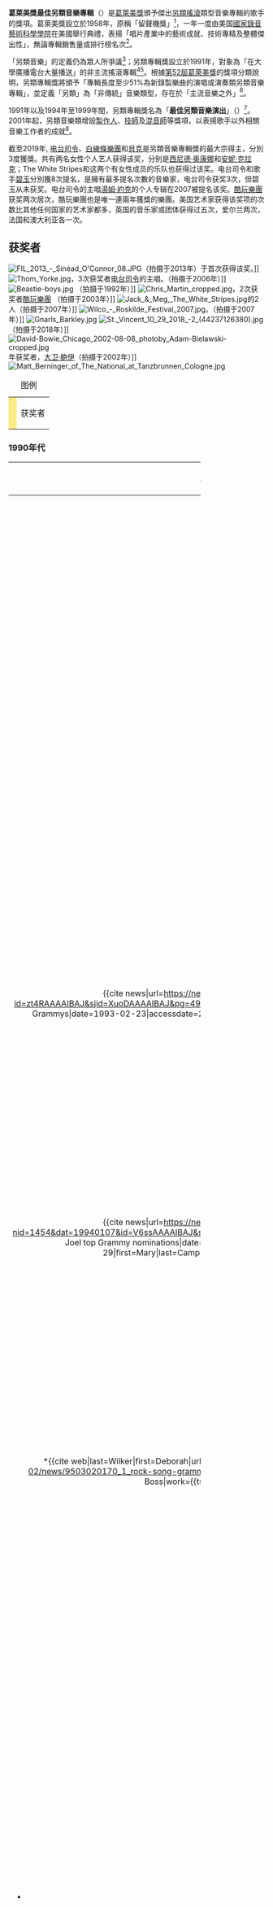 {{noteTA
|G1=Music
|T=zh-hans:葛萊美奖最佳另类音乐专辑;zh-hant:葛萊美獎最佳另類音樂專輯;zh-cn:格莱美奖最佳另类音乐专辑;zh-tw:葛萊美獎最佳另類音樂專輯;zh-hk:格林美獎最佳另類音樂專輯;zh-mo:格林美獎最佳另類音樂專輯;
}}
{{Infobox award
| name        = 葛萊美獎最佳另類音樂專輯
| description = 傑出[[另類搖滾|另類搖滾]]類型音樂專輯
| image       = 
| imagesize   = 
| alt         = 金色留聲機狀獎盃，其基座上鑲有一塊匾額。
| caption     = 葛萊美獎授予得主的鍍金留聲機狀獎盃
| presenter   = 美国[[國家錄音藝術科學學院|國家錄音藝術科學學院]]
| country     = 美國
| year        = 1991年
| holder      = [[吸血鬼週末|吸血鬼週末]] — ''{{tsl|en|Father of the Bride (album)|Father of the Bride (专辑)|Father of the Bride}}'' （[[第62届格莱美奖|2020]]）
| website     = [https://www.grammy.com/ grammy.com]
}}
'''葛萊美獎最佳另類音樂專輯'''（{{lang-en|'''Grammy Award for Best Alternative Music Album'''}}）是[[葛萊美獎|葛萊美獎]]頒予傑出[[另類搖滾|另類搖滾]]類型音樂專輯的歌手的獎項。葛萊美獎設立於1958年，原稱「留聲機獎」<ref name=Grammy>{{cite news |url=http://theenvelope.latimes.com/awards/grammys/env-grammy_awards_info,0,5279018.htmlstory?track=center |title=Grammy Awards at a Glance |work=[[洛杉磯時報|Los Angeles Times]] |publisher=[[論壇公司|Tribune Company]] |accessdate=2010-04-29 |language=en |archive-date=2012-03-09 |archive-url=https://web.archive.org/web/20120309064412/http://theenvelope.latimes.com/factsheets/env-grammy_awards_info%2C0%2C5838827.htmlstory |dead-url=yes }}</ref>，一年一度由美国[[國家錄音藝術科學學院|國家錄音藝術科學學院]]在美國舉行典禮，表揚「唱片產業中的藝術成就、技術專精及整體傑出性」，無論專輯銷售量或排行榜名次<ref name=Overview>{{cite web |url=http://www2.grammy.com/Recording_Academy/ |title=Overview |accessdate=2010-04-29 |publisher=[[美國國家唱片藝術與科學學院|National Academy of Recording Arts and Sciences]] |language=en |deadurl=yes |archiveurl=https://web.archive.org/web/20110103173212/http://www2.grammy.com/Recording_Academy/ |archivedate=2011-01-03 }}</ref>。

「另類音樂」的定義仍為眾人所爭議<ref name=Alternative>{{cite news |url=http://today.msnbc.msn.com/id/10993760/ |title=Alternative to what? |date=2006-01-23 |accessdate=2010-04-29 |first=Helen A.S. |last=Popkin |publisher=[[msnbc.com|msnbc.com]] |language=en |archive-url=https://www.webcitation.org/6IDab9Npt?url=http://www.today.com/id/10993760/ |archive-date=2013-07-19 |dead-url=yes }}</ref>；另類專輯獎設立於1991年，對象為「在大學廣播電台大量播送」的非主流搖滾專輯<ref name=NewYork1991>{{cite news |url=http://news.google.com/newspapers?id=lFkeAAAAIBAJ&sjid=Z8gEAAAAIBAJ&pg=1092,4464120&dq |title=Grammys return to New York |date=1990-05-25 |work=[[TimesDaily|TimesDaily]] |publisher=Tennessee Valley Printing |accessdate=2010-04-29 |language=en |archive-date=2020-09-30 |archive-url=https://web.archive.org/web/20200930050525/https://news.google.com/newspapers?id=lFkeAAAAIBAJ&sjid=Z8gEAAAAIBAJ&pg=1092,4464120&dq |dead-url=no }}</ref><ref name=Pareles>{{cite news |url=http://www.nytimes.com/1991/01/11/arts/grammy-nominees-announced.html |title=Grammy Nominees Announced |date=1991-01-11 |accessdate=2010-04-29 |work=[[The_New_York_Times|The New York Times]] |publisher=The New York Times Company |first=Jon |last=Pareles |language=en |archive-date=2010-03-30 |archive-url=https://web.archive.org/web/20100330110837/http://www.nytimes.com/1991/01/11/arts/grammy-nominees-announced.html |dead-url=no }}</ref>。根據[[第52屆葛萊美獎|第52屆葛萊美獎]]的獎項分類說明，另類專輯獎將頒予「專輯長度至少51%為新錄製樂曲的演唱或演奏類另類音樂專輯」，並定義「另類」為「非傳統」音樂類型，存在於「主流音樂之外」<ref name=52nd>{{cite web |url=http://www2.grammy.com/PDFs/Recording_Academy/52guide.pdf |title=52nd OEP Category Description Guide |accessdate=2010-05-25 |page=2 |format=[[Portable_Document_Format|PDF]] |publisher=National Academy of Recording Arts and Sciences |language=en |deadurl=yes |archiveurl=https://web.archive.org/web/20091027172820/http://www.grammy.com/PDFs/Recording_Academy/52guide.pdf |archivedate=2009-10-27 }}</ref>。

1991年以及1994年至1999年間，另類專輯獎名為「'''最佳另類音樂演出'''」（{{lang-en|'''Best Alternative Music Performance'''}}）<ref name="Alternative" />。2001年起，另類音樂類增設[[專輯製作人|製作人]]、[[音響工程|技師]]及[[混音|混音師]]等獎項，以表揚歌手以外相關音樂工作者的成就<ref name="Official">{{cite web |url=http://www2.grammy.com/GRAMMY_Awards/Winners/Results.aspx |title=Grammy Award Winners |publisher=National Academy of Recording Arts and Sciences |accessdate=2010-04-29 |language=en |deadurl=yes |archiveurl=https://www.webcitation.org/5msgC8Mc1?url=http://www2.grammy.com/GRAMMY_Awards/Winners/Results.aspx |archivedate=2010-01-18 }} 註：讀者可在搜尋功能下方點選「Alternative」（另類音樂）分類。</ref>。

截至2019年, [[电台司令|电台司令]]、[[白線條樂團|白線條樂團]]和[[貝克_(歌手)|貝克]]是另類音樂專輯獎的最大宗得主，分別3度獲獎。共有两名女性个人艺人获得该奖，分别是[[西尼德·奥康娜|西尼德·奥康娜]]和[[安妮·克拉克|安妮·克拉克]]；The White Stripes和{{tsl|en|Alabama Shakes||}}这两个有女性成员的乐队也获得过该奖。电台司令和歌手[[碧玉_(歌手)|碧玉]]分別獲8次提名，是擁有最多提名次數的音樂家，电台司令获奖3次，但碧玉从未获奖。电台司令的主唱[[湯姆·約克|湯姆·約克]]的个人专辑在2007被提名该奖。[[酷玩樂團|酷玩樂團]]获奖两次居次，酷玩樂團也是唯一連兩年獲獎的樂團。美国艺术家获得该奖项的次数比其他任何国家的艺术家都多，英国的音乐家或团体获得过五次，爱尔兰两次，法国和澳大利亚各一次。

== 获奖者 ==
[[File:FIL_2013_-_Sinéad_O'Connor_08.JPG|right]]（拍摄于2013年）于{{tsl|en|33rd Annual Grammy Awards|第33届格莱美奖|1991年}}首次获得该奖。]]
[[File:Thom_Yorke.jpg|right]]，3次获奖者[[电台司令|电台司令]]的主唱。（拍摄于2006年）]]
[[File:Beastie-boys.jpg|right]] （拍摄于1992年）]]
[[File:Chris_Martin_cropped.jpg|right]]，2次获奖者[[酷玩樂團|酷玩樂團]] （拍摄于2003年）]]
[[File:Jack_&_Meg,_The_White_Stripes.jpg|right]]的2人（拍摄于2007年）]]
[[File:Wilco_-_Roskilde_Festival_2007.jpg|right]]。（拍摄于2007年）]]
[[File:Gnarls_Barkley.jpg|right]]
[[File:St._Vincent_10_29_2018_-2_(44237126380).jpg|right]]（拍摄于2018年）]]
[[File:David-Bowie_Chicago_2002-08-08_photoby_Adam-Bielawski-cropped.jpg|right]]年获奖者，[[大卫·鲍伊|大卫·鲍伊]]（拍摄于2002年）]]
[[File:Matt_Berninger_of_The_National_at_Tanzbrunnen_Cologne.jpg|right]]

{| class="wikitable"
|+图例
| style="background:#FAEB86;" |   
|获奖者
|}

===1990年代===
{| class="wikitable" width=75%
|- bgcolor="#bebebe"
! width="10%" | 年份
! width="45%" | 艺人
! width="45%" | 作品
|-
| rowspan="6" align=center|{{tsl|en|33rd Annual Grammy Awards|第33届格莱美奖|1991}}<br /><ref name=Pareles/>
|- style="background:#FAEB86;"
| [[西尼德·奥康娜|西尼德·奥康娜]]
| {{tsl|en|I Do Not Want What I Haven't Got||}}
|-
| {{tsl|en|Laurie Anderson (performance artist)|劳丽·安德森}}
| {{tsl|en|Strange Angels (Laurie Anderson album)||Strange Angels}}
|-
| [[凱特·布希|凱特·布希]]
| {{tsl|en|The Sensual World||}}
|-
| {{tsl|en|The Replacements (band)||The Replacements}}
| {{tsl|en|All Shook Down||}}
|-
| {{tsl|en|World Party||}}
| {{tsl|en|Goodbye Jumbo||}}
|-
| rowspan="6"|<center>{{tsl|en|34th Annual Grammy Awards|第34届格莱美奖|1992}}<br /><ref name=Grammy1992>{{cite news|url=https://www.nytimes.com/1992/01/09/arts/grammy-short-list-many-for-a-few.html?pagewanted=1|title=Grammy Short List: Many For a Few|first=Jon|last=Pareles|date=1992-01-09|accessdate=2010-04-30|work=The New York Times|publisher=The New York Times Company|archive-url=https://web.archive.org/web/20140716165722/http://www.nytimes.com/1992/01/09/arts/grammy-short-list-many-for-a-few.html?pagewanted=1|archive-date=2014-07-16|dead-url=no}}</ref></center>
|- style="background:#FAEB86;"
| [[R.E.M.|R.E.M.]]
| {{tsl|en|Out of Time (album)|Out of Time (专辑)|Out of Time}}
|-
| [[艾維斯·卡斯提洛|艾維斯·卡斯提洛]]
| {{tsl|en|Mighty Like a Rose||}}
|-
| {{tsl|en|Jesus Jones||}}
| {{tsl|en|Doubt (album)|Doubt (专辑)|Doubt}}
|-
| [[涅槃乐队|Nirvana]]
| [[從不介意|從不介意]]
|-
| {{tsl|en|Richard Thompson (musician)||Richard Thompson}}
| {{tsl|en|Rumor and Sigh||}}
|-
| rowspan="6" align=center|{{tsl|en|35th Annual Grammy Awards|第35届格莱美奖|1993}}<br /><ref name=Grammy1993>{{cite news|url=https://news.google.com/newspapers?id=zt4RAAAAIBAJ&sjid=XuoDAAAAIBAJ&pg=4985,6642121&dq|title=One critic handicaps tonight's Grammys|date=1993-02-23|accessdate=2010-04-29|work={{tsl|en|The Gainesville Sun||}}|publisher=The New York Times Company|first=Bill|last=DeYoung|archive-url=https://web.archive.org/web/20140920155716/http://news.google.com/newspapers?id=zt4RAAAAIBAJ&sjid=XuoDAAAAIBAJ&pg=4985,6642121&dq|archive-date=2014-09-20|dead-url=no}}</ref>
|- style="background:#FAEB86;"
| [[汤姆·威茨|汤姆·威茨]]
| {{tsl|en|Bone Machine||}}
|-
| {{tsl|en|The B-52s||}}
| {{tsl|en|Good Stuff||}}
|-
| [[治疗乐队|治疗乐队]]
| {{tsl|en|Wish (The Cure album)||Wish}}
|-
| [[莫里西|莫里西]]
| {{tsl|en|Your Arsenal||}}
|-
| {{tsl|en|XTC||}}
| {{tsl|en|Nonsuch (album)|Nonsuch (专辑)|Nonsuch}}
|-
| rowspan="6" align=center|{{tsl|en|36th Annual Grammy Awards|第36届格莱美奖|1994}}<br /><ref name=Grammy1994>{{cite news|url=https://news.google.com/newspapers?nid=1454&dat=19940107&id=V6ssAAAAIBAJ&sjid=6RQEAAAAIBAJ&pg=7137,2245707|title=Sting, Joel top Grammy nominations|date=1994-01-07|accessdate=2010-04-29|first=Mary|last=Campbell|work={{tsl|en|Star-News||}}|publisher=The New York Times Company|archive-url=https://web.archive.org/web/20160313073141/https://news.google.com/newspapers?nid=1454&dat=19940107&id=V6ssAAAAIBAJ&sjid=6RQEAAAAIBAJ&pg=7137,2245707|archive-date=2016-03-13|dead-url=no}}</ref>
|- style="background:#FAEB86;"
| [[U2樂團|U2樂團]]
| [[Zooropa|Zooropa]]
|-
| {{tsl|en|Belly (band)||Belly}}
| {{tsl|en|Star (Belly album)||Star}}
|-
| [[涅槃乐队|Nirvana]]
| [[母體_(專輯)|In Utero]]
|-
| [[R.E.M.|R.E.M.]]
| {{tsl|en|Automatic for the People||}}
|-
| [[The_Smashing_Pumpkins|The Smashing Pumpkins]]
| {{tsl|en|Siamese Dream||}}
|-
| rowspan="6"align=center|{{tsl|en|37th Annual Grammy Awards|第37届格莱美奖|1995}}<br /><ref>{{cite web|last=Browne|first=David|url=https://ew.com/article/1995/02/24/1995-grammy-award-nominees/|title=1995 Grammy Award nominees|work=[[娱乐周刊|娱乐周刊]]|date=1995-02-24|accessdate=2017-02-14|archive-url=https://web.archive.org/web/20170215125545/http://ew.com/article/1995/02/24/1995-grammy-award-nominees/|archive-date=2017-02-15|dead-url=no}}
*{{cite web|last=Wilker|first=Deborah|url=http://articles.sun-sentinel.com/1995-03-02/news/9503020170_1_rock-song-grammys-year|title=Grammys Finally Know Who's The Boss|work={{tsl|en|Sun-Sentinel||}}|date=1995-03-02|accessdate=2017-02-14|archive-url=https://web.archive.org/web/20170215122741/http://articles.sun-sentinel.com/1995-03-02/news/9503020170_1_rock-song-grammys-year|archive-date=2017-02-15|dead-url=no}}</ref>
|- style="background:#FAEB86;"
| [[年輕歲月|年輕歲月]]
| {{tsl|en|Dookie||}}
|-
| [[多莉·艾莫絲|多莉·艾莫絲]]
| {{tsl|en|Under the Pink||}}
|-
| {{tsl|en|Crash Test Dummies||}}
| {{tsl|en|God Shuffled His Feet||}}
|-
| [[萨拉·麦克拉克伦|萨拉·麦克拉克伦]]
| {{tsl|en|Fumbling Towards Ecstasy||}}
|-
| [[九寸釘樂團|九寸釘樂團]]
| {{tsl|en|The Downward Spiral||}}
|-
| rowspan="6" align=center|{{tsl|en|38th Annual Grammy Awards|第38届格莱美奖|1996}}<br /><ref name=Grammy1996>{{cite news|url=http://www.cnn.com/SHOWBIZ/Music/9601/grammy_noms/grammy_list.html|title=List of Grammy nominees|date=1996-01-04|accessdate=2010-04-29|publisher=[[有线电视新闻网|有线电视新闻网]]|work=|archive-url=https://web.archive.org/web/20121207073959/http://www.cnn.com/SHOWBIZ/Music/9601/grammy_noms/grammy_list.html|archive-date=2012-12-07|dead-url=no}}</ref>
|- style="background:#FAEB86;"
| [[涅槃乐队|Nirvana]]
| [[纽约不插电|纽约不插电]]
|-
| [[碧玉_(歌手)|碧玉]]
| {{tsl|en|Post (Björk album)||Post}}
|-
| [[喷火战机乐队|喷火战机乐队]]
| {{tsl|en|Foo Fighters (album)||Foo Fighters}}
|-
| {{tsl|en|PJ Harvey||}}
| {{tsl|en|To Bring You My Love||}}
|-
| {{tsl|en|The Presidents of the United States of America (band)|美国总统 (乐队)|美国总统}}
| {{tsl|en|The Presidents of the United States of America (album)||The Presidents of the United States of America}}
|-
| rowspan="6" align=center|{{tsl|en|39th Annual Grammy Awards|第39届格莱美奖|1997}}<br /><ref>{{cite web|url=https://articles.latimes.com/1997-01-08/entertainment/ca-16471_1_video-producer/2|title=The Complete List of Nominees|work=[[洛杉磯時報|洛杉磯時報]]|date=1997-01-08|accessdate=2017-02-14|page=2|archive-url=https://web.archive.org/web/20160306045202/http://articles.latimes.com/1997-01-08/entertainment/ca-16471_1_video-producer/2|archive-date=2016-03-06|dead-url=no}}
*{{cite web|url=https://www.nytimes.com/1997/02/28/arts/winners-of-the-1997-grammy-awards.html|title=Winners of the 1997 Grammy Awards|work=[[纽约时报|纽约时报]]|date=1997-02-28|accessdate=2017-02-14|archive-url=https://web.archive.org/web/20170216075940/http://www.nytimes.com/1997/02/28/arts/winners-of-the-1997-grammy-awards.html|archive-date=2017-02-16|dead-url=no}}</ref>
|- style="background:#FAEB86;"
| [[貝克_(歌手)|貝克]]
| {{tsl|en|Odelay||}}
|-
| [[多莉·艾莫絲|多莉·艾莫絲]]
| {{tsl|en|Boys for Pele||}}
|-
| {{tsl|en|Tracy Bonham|特蕾西·博纳姆|}}
| {{tsl|en|The Burdens of Being Upright||}}
|-
| [[R.E.M.|R.E.M.]]
| {{tsl|en|New Adventures in Hi-Fi||}}
|-
| [[The_Smashing_Pumpkins|The Smashing Pumpkins]]
| {{tsl|en|Mellon Collie and the Infinite Sadness||}}
|-
| rowspan="6" align=center|{{tsl|en|40th Annual Grammy Awards|第40届格莱美奖|1998}}<br /><ref name=Grammy1998>{{cite web|url=http://www.mtv.com/news/1429679/no-spice-plenty-of-age-in-grammy-announcement/|title=No Spice, Plenty Of Age In Grammy Announcement|accessdate=2010-04-29|date=1998-01-06|publisher=[[音樂電視網|音樂電視網]]|website=|archive-url=https://web.archive.org/web/20140728011952/http://www.mtv.com/news/1429679/no-spice-plenty-of-age-in-grammy-announcement/|archive-date=2014-07-28|dead-url=no}}</ref>
|- style="background:#FAEB86;"
| [[电台司令|电台司令]]
| [[OK电脑|OK电脑]]
|-
| [[碧玉_(歌手)|碧玉]]
| {{tsl|en|Homogenic||}}
|-
| [[大卫·鲍伊|大卫·鲍伊]]
| {{tsl|en|Earthling (album)||Earthling}}
|-
| [[化學兄弟|化學兄弟]]
| [[Dig_Your_Own_Hole|Dig Your Own Hole]]
|-
| [[超凡樂團|超凡樂團]]
| {{tsl|en|The Fat of the Land||}}
|-
| rowspan="6" align=center|{{tsl|en|41st Annual Grammy Awards|第41届格莱美奖|1999}}<br /><ref name=Grammy1999>{{cite web|url=http://www.cnn.com/SHOWBIZ/Music/9901/05/grammy.cnn/list2.html|title=41st annual Grammy nominees|publisher=[[有线电视新闻网|有线电视新闻网]]|date=1999-01-05|accessdate=2017-02-14|website=|archive-url=https://web.archive.org/web/20170501105405/http://www.cnn.com/SHOWBIZ/Music/9901/05/grammy.cnn/list2.html|archive-date=2017-05-01|dead-url=no}}</ref>
|- style="background:#FAEB86;"
| [[野獸男孩|野獸男孩]]
| {{tsl|en|Hello Nasty||}}
|-
| [[多莉·艾莫絲|多莉·艾莫絲]]
| {{tsl|en|From the Choirgirl Hotel||}}
|-
| {{tsl|en|PJ Harvey||}}
| {{tsl|en|Is This Desire?||}}
|-
| [[电台司令|电台司令]]
| {{tsl|en|Airbag/How Am I Driving?||}}
|-
| [[The_Smashing_Pumpkins|The Smashing Pumpkins]]
| {{tsl|en|Adore (The Smashing Pumpkins album)||Adore}}
|-
|}

===2000年代===
{| class="wikitable" width=75%
|- bgcolor="#bebebe"
! width="10%" | 年份
! width="45%" | 艺人
! width="45%" | 作品
|-
| rowspan="6" align=center|{{tsl|en|42nd Annual Grammy Awards|第42届格莱美奖|2000}}<br /><ref name=Grammy2000>{{cite news |url=http://transcripts.cnn.com/2000/SHOWBIZ/Music/01/04/grammy.noms.01/list.html |title=42nd Annual Grammy Awards nominations |publisher=CNN |accessdate=2010-04-29 |date=2000-01-04 |archiveurl=https://archive.today/20120722190443/http://transcripts.cnn.com/2000/SHOWBIZ/Music/01/04/grammy.noms.01/list.html |archivedate=2012-07-22 |dead-url=yes }}
*{{cite news |last=Strauss |first=Neil |url=https://www.nytimes.com/2000/02/24/us/santana-dominates-grammy-awards.html |title=Santana Dominates Grammy Awards |work=[[纽约时报|纽约时报]] |date=2000-02-24 |accessdate=2017-02-14 |archive-url=https://web.archive.org/web/20170921194554/http://www.nytimes.com/2000/02/24/us/santana-dominates-grammy-awards.html |archive-date=2017-09-21 |dead-url=no }}</ref>
|- style="background:#FAEB86;"
| [[貝克_(歌手)|貝克]]
| {{tsl|en|Mutations (Beck album)||Mutations}}
|-
| [[多莉·艾莫絲|多莉·艾莫絲]]
| {{tsl|en|To Venus and Back||}}
|-
| [[流線胖小子|流線胖小子]]
| {{tsl|en|You've Come a Long Way, Baby||}}
|-
| [[莫比|莫比]]
| {{tsl|en|Play (Moby album)||Play}}
|-
| [[九寸釘樂團|九寸釘樂團]]
| {{tsl|en|The Fragile (Nine Inch Nails album)||The Fragile}}
|-
| rowspan="6" align=center|{{tsl|en|43rd Annual Grammy Awards|第43届格莱美奖|2001}}<br /><ref name=Grammy2001>{{cite web|url=http://www.mtv.com/news/1435894/dr-dre-beyonc-lead-grammy-nominees/|title=Dr. Dre, Beyoncé Lead Grammy Nominees|accessdate=2010-04-29|date=2001-01-03|first1=Brian|last1=Hiatt|first2=Teri|last2=vanHorn|publisher=MTV|website=|archive-url=https://web.archive.org/web/20150209071237/http://www.mtv.com/news/1435894/dr-dre-beyonc-lead-grammy-nominees/|archive-date=2015-02-09|dead-url=no}}</ref>
|- style="background:#FAEB86;"
| [[电台司令|电台司令]]
| [[一號複製人|一號複製人]]
|-
| [[費歐娜·艾波|費歐娜·艾波]]
| {{tsl|en|When the Pawn…||}}
|-
| [[貝克_(歌手)|貝克]]
| {{tsl|en|Midnite Vultures||}}
|-
| [[治疗乐队|治疗乐队]]
| {{tsl|en|Bloodflowers||}}
|-
| [[保罗·麦卡特尼|保罗·麦卡特尼]]
| {{tsl|en|Liverpool Sound Collage||}}
|-
| rowspan="6" align=center|{{tsl|en|44th Annual Grammy Awards|第44届格莱美奖|2002}}<br /><ref name=Grammy2002>{{cite web|url=http://www.mtv.com/news/1451914/got-charts-creed-eminem-no-doubt-nsync-have-something-in-common/|title=Got Charts? Creed, Eminem, No Doubt, 'NSYNC Have Something In Common|accessdate=2010-04-29|date=2002-01-24|publisher=MTV|first=David|last=Basham|website=|archive-url=https://web.archive.org/web/20141204074359/http://www.mtv.com/news/1451914/got-charts-creed-eminem-no-doubt-nsync-have-something-in-common/|archive-date=2014-12-04|dead-url=no}}</ref>
|- style="background:#FAEB86;"
| [[酷玩樂團|酷玩樂團]]
| [[降落傘_(專輯)|降落傘]]
|-
| [[多莉·艾莫絲|多莉·艾莫絲]]
| {{tsl|en|Strange Little Girls||}}
|-
| [[碧玉_(歌手)|碧玉 (歌手)]]
| {{tsl|en|Vespertine||}}
|-
| [[流線胖小子|流線胖小子]]
| {{tsl|en|Halfway Between the Gutter and the Stars||}}
|-
| [[电台司令|电台司令]]
| {{tsl|en|Amnesiac (album)||Amnesiac}}
|-
| rowspan="6" align=center|{{tsl|en|45th Annual Grammy Awards|第45届格莱美奖|2003}}<br /><ref name=Grammy2003>{{cite web|url=http://www.cnn.com/2003/SHOWBIZ/Music/02/23/grammy.winners.list/|title=Grammy nominees and winners|publisher=[[有线电视新闻网|有线电视新闻网]]|date=2003-02-24|accessdate=2017-02-14|website=|archive-url=https://web.archive.org/web/20160418164005/http://www.cnn.com/2003/SHOWBIZ/Music/02/23/grammy.winners.list/|archive-date=2016-04-18|dead-url=no}}</ref>
|- style="background:#FAEB86;"
| [[酷玩樂團|酷玩樂團]]
| [[玩過頭|玩過頭]]
|-
| [[貝克_(歌手)|貝克]]
| {{tsl|en|Sea Change (album)||Sea Change}}
|-
| {{tsl|en|Clinic (band)||Clinic}}
| {{tsl|en|Walking with Thee||}}
|-
| [[艾維斯·卡斯提洛|Elvis Costello and the Imposters]]
| {{tsl|en|Cruel Smile||}}
|-
| {{tsl|en|The Soundtrack of Our Lives|生活语录|}}
| {{tsl|en|Behind the Music (album)||Behind the Music}}
|-
| rowspan="6" align=center|{{tsl|en|46th Annual Grammy Awards|第46届格莱美奖|2004}}<br /><ref name=Grammy2004>{{cite web|url=http://www.mtv.com/news/1484284/white-stripes-to-perform-at-grammy-awards/|title=White Stripes To Perform At Grammy Awards|first=Joe|last=D'Angelo|date=2004-01-12|accessdate=2010-04-29|publisher=MTV|website=|archive-url=https://web.archive.org/web/20141021030926/http://www.mtv.com/news/1484284/white-stripes-to-perform-at-grammy-awards/|archive-date=2014-10-21|dead-url=no}}</ref>
|- style="background:#FAEB86;"
| [[白線條樂團|白線條樂團]]
| {{tsl|en|Elephant (album)||Elephant}}
|-
| {{tsl|en|The Flaming Lips||}}
| {{tsl|en|Fight Test||}}
|-
| [[电台司令|电台司令]]
| [[鹊贼篇|鹊贼篇]]
|-
| [[詩格洛絲|詩格洛絲]]
| {{tsl|en|( ) (album)||( )}}
|-
| [[Yeah_yeah_yeahs|Yeah yeah yeahs]]
| {{tsl|en|Fever to Tell||}}
|-
| rowspan="6" align=center|{{tsl|en|47th Annual Grammy Awards|第47届格莱美奖|2005}}<br /><ref name=Grammy2005>{{cite news|url=http://usatoday30.usatoday.com/life/music/news/2004-12-07-grammy-nominee-list_x.htm|title=Grammy Award nominees in top categories|date=2005-02-07|accessdate=2010-04-29|publisher=[[甘尼特|甘尼特]]|work=[[今日美國|今日美國]]|archive-url=https://web.archive.org/web/20121019094134/http://usatoday30.usatoday.com/life/music/news/2004-12-07-grammy-nominee-list_x.htm|archive-date=2012-10-19|dead-url=no}}</ref>
|- style="background:#FAEB86;"
| [[威爾可合唱團|Wilco]]
| {{tsl|en|A Ghost Is Born||}}
|-
| [[碧玉_(歌手)|碧玉]]
| {{tsl|en|Medúlla||}}
|-
| [[法蘭茲·費迪南|Franz Ferdinand]]
| {{tsl|en|Franz Ferdinand (album)||Franz Ferdinand}}
|-
| {{tsl|en|PJ Harvey||}}
| {{tsl|en|Uh Huh Her (album)||Uh Huh Her}}
|-
| [[謙遜耗子|謙遜耗子]]
| {{tsl|en|Good News for People Who Love Bad News||}}
|-
| rowspan="6" align=center|[[第48届格莱美奖|2006]]<br /><ref name=Grammy2006>{{cite news|url=https://www.nytimes.com/2005/12/08/arts/09gram-list.html|title=The Complete List of Grammy Nominations|accessdate=2010-04-29|date=2005-12-08|page=1|work=The New York Times|publisher=The New York Times Company|archive-url=https://web.archive.org/web/20150503165707/http://www.nytimes.com/2005/12/08/arts/09gram-list.html|archive-date=2015-05-03|dead-url=no}}</ref>
|- style="background:#FAEB86;"
| [[白線條樂團|白線條樂團]]
| {{tsl|en|Get Behind Me Satan||}}
|-
| [[拱廊之火|拱廊之火]]
| {{tsl|en|Funeral (Arcade Fire album)||Funeral}}
|-
| [[貝克_(歌手)|貝克]]
| {{tsl|en|Guero||}}
|-
| [[俏妞的死亡计程车|俏妞的死亡计程车]]
| {{tsl|en|Plans (album)||Plans}}
|-
| [[法蘭茲·費迪南|Franz Ferdinand]]
| {{tsl|en|You Could Have It So Much Better||}}
|-
| rowspan="6" align=center|[[第49届格莱美奖|2007]]<br /><ref name=Grammy2007>{{cite web|url=https://ew.com/article/2006/12/07/grammys-2007-list-nominees/|title=Grammys 2007: A list of the nominees|work=[[娱乐周刊|娱乐周刊]]|date=2006-12-07|accessdate=2017-02-14|archive-url=https://web.archive.org/web/20170215130031/http://ew.com/article/2006/12/07/grammys-2007-list-nominees/|archive-date=2017-02-15|dead-url=no}}</ref>
|- style="background:#FAEB86;"
| {{tsl|en|Gnarls Barkley|纳尔斯·巴克利|}}
| {{tsl|en|St. Elsewhere (album)||St. Elsewhere}}
|-
| [[北極潑猴|北極潑猴]]
| {{tsl|en|Whatever People Say I Am, That's What I'm Not||}}
|-
| {{tsl|en|The Flaming Lips|烈焰红唇|}}
| {{tsl|en|At War with the Mystics||}}
|-
| [[Yeah_yeah_yeahs|Yeah yeah yeahs]]
| {{tsl|en|Show Your Bones||}}
|-
| [[湯姆·約克|湯姆·約克]]
| {{tsl|en|The Eraser||}}
|-
| rowspan="6" align=center|[[第50届格莱美奖|2008]]<br /><ref name=Grammy2008>{{cite news|url=http://usatoday30.usatoday.com/life/music/awards/grammys/2007-12-05-grammy-nominations_N.htm|title=Kanye West and Amy Winehouse lead Grammy nominees|accessdate=2019-07-04|date=2007-12-07|first=Edna|last=Gundersen|work=[[今日美國|今日美國]]|archive-url=https://web.archive.org/web/20170214175755/http://usatoday30.usatoday.com/life/music/awards/grammys/2007-12-05-grammy-nominations_N.htm|archive-date=2017-02-14}}</ref>
|- style="background:#FAEB86;"
| [[白線條樂團|白線條樂團]]
| {{tsl|en|Icky Thump||}}
|-
| [[莉莉·艾倫|莉莉·艾倫]]
| [[Alright,_Still|Alright, Still]]
|-
| [[拱廊之火|拱廊之火]]
| {{tsl|en|Neon Bible||}}
|-
| [[碧玉_(歌手)|碧玉]]
| {{tsl|en|Volta (album)||Volta}}
|-
| {{tsl|en|The Shins||}}
| {{tsl|en|Wincing the Night Away||}}
|-
| rowspan="6" align=center|[[第51屆葛萊美獎|2009]]<br /><ref name=Grammy2009>{{cite news|url=http://www.seattlepi.com/ae/music/article/Grammys-Awards-Who-will-perform-who-will-win-1299402.php|title=Grammys Awards: Who will perform, who will win, who should win|accessdate=2019-07-04|date=2009-02-06|first=Gene|last=Stout|work=[[西雅图邮讯报|西雅图邮讯报]]|publisher=[[赫斯特国际集团|赫斯特国际集团]]|archiveurl=https://web.archive.org/web/20160207212753/http://www.seattlepi.com/ae/music/article/Grammys-Awards-Who-will-perform-who-will-win-1299402.php|archivedate=2016-02-07}}</ref>
|- style="background:#FAEB86;"
| [[电台司令|电台司令]]
| [[在彩虹中|在彩虹中]]
|-
| [[貝克_(歌手)|貝克]]
| {{tsl|en|Modern Guilt||}}
|-
| [[俏妞的死亡计程车|俏妞的死亡计程车]]
| {{tsl|en|Narrow Stairs||}}
|-
|{{tsl|en|Gnarls Barkley|纳尔斯·巴克利|}}
| {{tsl|en|The Odd Couple (album)||The Odd Couple}}
|-
| {{tsl|en|My Morning Jacket|早安夹克乐团|}}
| {{tsl|en|Evil Urges||}}
|-
|}

===2010年代===
{| class="wikitable" width=75%
|- bgcolor="#bebebe"
! width="10%" | 年份
! width="45%" | 艺人
! width="45%" | 作品
|-
| rowspan="6" align=center|[[第52屆葛萊美獎|2010]]<br /><ref name=Grammy2010>{{cite web|url=https://www.nme.com/news/music/beyonce-323-1304012|title=Grammy nominations 2010 announced – Beyonce, Lady Gaga, MGMT shortlisted|accessdate=2010-04-29|date=2009-12-03|work=NME|publisher=IPC Media|archive-url=https://web.archive.org/web/20170214183718/http://www.nme.com/news/music/beyonce-323-1304012|archive-date=2017-02-14|dead-url=no}}</ref>
|- style="background:#FAEB86;"
| {{tsl|en|Phoenix (band)||Phoenix}}
| {{tsl|en|Wolfgang Amadeus Phoenix||}}
|-
| [[大衛·伯恩|大衛·伯恩]]、[[布莱恩·伊诺|布莱恩·伊诺]]
| {{tsl|en|Everything That Happens Will Happen Today||}}
|-
| [[俏妞的死亡计程车|俏妞的死亡计程车]]
| {{tsl|en|The Open Door EP||}}
|-
| [[流行尖端|流行尖端]]
| {{tsl|en|Sounds of the Universe||}}
|-
| [[Yeah_yeah_yeahs|Yeah yeah yeahs]]
| {{tsl|en|It's Blitz!||}}
|-
| rowspan="6" align=center|[[第53屆葛萊美獎|2011]]<br /><ref name=Grammy2011>{{cite news|url=https://www.billboard.com/articles/news/473096/grammys-2011-winners-list|title=Grammys 2011 Winners List|work=[[告示牌_(雜誌)|Billboard]]|date=2011-02-13|accessdate=2019-07-04|archive-url=https://web.archive.org/web/20151030050921/http://www.billboard.com/articles/news/473096/grammys-2011-winners-list|archivedate=2015-10-30}}</ref>
|- style="background:#FAEB86;"
| [[黑鍵樂團|黑鍵樂團]]
| {{tsl|en|Brothers (The Black Keys album)||Brothers}}
|-
| [[拱廊之火|拱廊之火]]
| [[The_Suburbs|The Suburbs]]
|-
| {{tsl|en|Band of Horses||}}
| {{tsl|en|Infinite Arms||}}
|-
| {{tsl|en|Broken Bells||}}
| {{tsl|en|Broken Bells (album)||Broken Bells}}
|-
| [[吸血鬼週末|吸血鬼週末]]
| {{tsl|en|Contra (album)||Contra}}
|-
| rowspan="6" align=center|[[第54屆葛萊美獎|2012]]<br /><ref name=Grammy2012>{{cite web|url=https://www.hollywoodreporter.com/news/grammy-awards-2012-winners-whitney-houston-death-adele-289778|title=Grammy Awards 2012: Complete Winners And Nominees List|work=[[荷里活報道|荷里活報道]]|date=2012-02-12|accessdate=2017-02-14|archive-url=https://web.archive.org/web/20150122045320/http://www.hollywoodreporter.com/news/grammy-awards-2012-winners-whitney-houston-death-adele-289778|archive-date=2015-01-22|dead-url=no}}</ref>
|- style="background:#FAEB86;"
| [[美好冬季樂團|美好冬季樂團]]
| {{tsl|en|Bon Iver (album)||Bon Iver}}
|-
| [[俏妞的死亡计程车|俏妞的死亡计程车]]
| {{tsl|en|Codes and Keys||}}
|-
| [[擁抱人群樂團|擁抱人群樂團]]
| {{tsl|en|Torches (album)||Torches}}
|-
| {{tsl|en|My Morning Jacket|早安夹克乐团|}}
| {{tsl|en|Circuital||}}
|-
| [[电台司令|电台司令]]
| [[肢解树王|肢解树王]]
|-
| rowspan="6" align=center|[[第55屆葛萊美獎|2013]]<br /><ref>{{cite web|last1=Eggertsen|first1=Chris|last2=Ellwood|first2=Gregory|last3=Hasty|first3=Katie|url=http://uproxx.com/hitfix/55th-grammy-awards-winners-and-nominees/|title=55th Grammy Awards – winners and nominees|publisher=[[HitFix|HitFix]]|date=2013-02-10|accessdate=2017-02-14|website=|archive-url=https://web.archive.org/web/20170215121935/http://uproxx.com/hitfix/55th-grammy-awards-winners-and-nominees/|archive-date=2017-02-15|dead-url=no}}</ref>
|- style="background:#FAEB86;"
| [[高堤耶|高堤耶]]
| {{tsl|en|Making Mirrors||}}
|-
| [[費歐娜·艾波|費歐娜·艾波]]
| {{tsl|en|The Idler Wheel...||}}
|-
| [[碧玉_(歌手)|碧玉]]
| {{tsl|en|Biophilia (album)||Biophilia}}
|-
| {{tsl|en|M83 (band)||M83}}
| {{tsl|en|Hurry Up, We're Dreaming||}}
|-
| [[汤姆·威茨|汤姆·威茨]]
| {{tsl|en|Bad as Me||}}
|-
| rowspan="6" align=center|[[第56届格莱美奖|2014]]<br /><ref>{{cite web|url=https://www.grammy.org/files/press-release/pdf/56nomsfinalrelease_final_.pdf|title=The Recording Academy|publisher=National Academy of Recording Arts and Sciences|page=3|format=[[可移植文档格式|PDF]]|accessdate=2017-02-14|website=|archive-url=https://web.archive.org/web/20170215124247/https://www.grammy.org/files/press-release/pdf/56nomsfinalrelease_final_.pdf|archive-date=2017-02-15|dead-url=no}}</ref>
|- style="background:#FAEB86;"
| [[吸血鬼週末|吸血鬼週末]]
| {{tsl|en|Modern Vampires of the City||}}
|-
| {{tsl|en|Neko Case||}}
| {{tsl|en|The Worse Things Get, the Harder I Fight, the Harder I Fight, the More I Love You||}}
|-
| {{tsl|en|The National (band)|國民樂團|}}
| {{tsl|en|Trouble Will Find Me||}}
|-
| [[九寸釘樂團|九寸釘樂團]]
| {{tsl|en|Hesitation Marks||}}
|-
| {{tsl|en|Tame Impala|溫馴高角羚樂團|}}
| {{tsl|en|Lonerism||}}
|-
| rowspan="6" align=center|[[第57届格莱美奖|2015]]<br /><ref name="57th Grammy Nominees">{{cite web|url=https://www.latimes.com/entertainment/music/la-et-ms-grammys-2015-nominees-winners-list-story.html|title=Grammys 2015: Complete list of winners and nominees|work=[[洛杉磯時報|洛杉磯時報]]|date=2015-02-08|accessdate=2017-02-14|archive-url=https://web.archive.org/web/20151113092219/http://www.latimes.com/entertainment/music/la-et-ms-grammys-2015-nominees-winners-list-story.html|archive-date=2015-11-13|dead-url=no}}</ref>
|- style="background:#FAEB86;"
| [[安妮·克拉克|St. Vincent]]
| {{tsl|en|St. Vincent (album)||St. Vincent}}
|-
| [[Alt-J|Alt-J]]
| {{tsl|en|This Is All Yours||}}
|-
| [[拱廊之火|拱廊之火]]
| {{tsl|en|Reflektor||}}
|-
| {{tsl|en|Cage the Elephant||}}
| {{tsl|en|Melophobia||}}
|-
| [[傑克·懷特|傑克·懷特]]
| {{tsl|en|Lazaretto (album)||Lazaretto}}
|-
| rowspan="6" align=center|[[第58届格莱美奖|2016]]<br /><ref name="58th Grammy Nominees">{{cite web|url=https://www.latimes.com/entertainment/music/posts/la-et-ms-grammys-2016-nominees-winners-list-story.html|title=2016 Grammy Awards: Complete list of winners and nominees|work=[[洛杉磯時報|洛杉磯時報]]|date=2016-02-15|accessdate=2016-02-15|archive-url=https://web.archive.org/web/20160103094700/http://www.latimes.com/entertainment/music/posts/la-et-ms-grammys-2016-nominees-winners-list-story.html|archive-date=2016-01-03|dead-url=no}}</ref>
|- style="background:#FAEB86;"
| {{tsl|en|Alabama Shakes||}}
| {{tsl|en|Sound & Color||}}
|-
| [[碧玉_(歌手)|碧玉]]
| {{tsl|en|Vulnicura||}}
|-
| {{tsl|en|My Morning Jacket|早安夹克乐团|}}
| {{tsl|en|The Waterfall (album)||The Waterfall}}
|-
| {{tsl|en|Tame Impala|溫馴高角羚樂團|}}
| {{tsl|en|Currents (Tame Impala album)|搖滾趨勢 (专辑)|搖滾趨勢}}
|-
| [[威爾可合唱團|威爾可合唱團]]
| {{tsl|en|Star Wars (Wilco album)||Star Wars}}
|-
| rowspan="6" align=center|[[第59届格莱美奖|2017]]<br /><ref name="59th Grammy Nominees">{{cite web |url=https://www.grammy.com/grammys/news/beyonc%C3%A9-leads-59th-grammy-nominations-nine |title=Beyoncé Leads 59th Grammy Nominations |publisher=[[葛萊美獎|葛萊美獎]] |date=2017-05-15 |accessdate=2019-07-04 |website= |archive-url=https://web.archive.org/web/20170707233909/https://www.grammy.com/grammys/news/beyonc%C3%A9-leads-59th-grammy-nominations-nine |archive-date=2017-07-07 |dead-url=no }}</ref>
|- style="background:#FAEB86;"
| [[大卫·鲍伊|大卫·鲍伊]]
| {{tsl|en|Blackstar (album)||Blackstar}}
|-
| [[美好冬季樂團|美好冬季樂團]]
| {{tsl|en|22, A Million||}}
|-
| {{tsl|en|PJ Harvey||}}
| {{tsl|en|The Hope Six Demolition Project||}}
|-
| [[伊基·波普|伊基·波普]]
| {{tsl|en|Post Pop Depression||}}
|-
| [[电台司令|电台司令]]
| [[月形池|月形池]]
|-
| rowspan="6" align=center|[[第60届格莱美奖|2018]]<br /><ref>{{cite web|title=60th Grammy Nominees|url=https://www.grammy.com/grammys/awards/60th-annual-grammy-awards|website=Grammy.com|accessdate=2017-11-28|archive-url=https://web.archive.org/web/20171128172753/https://www.grammy.com/grammys/awards/60th-annual-grammy-awards|archive-date=2017-11-28|dead-url=no}}</ref>
|- style="background:#FAEB86;"
| {{tsl|en|The National (band)|國民樂團|}}
| {{tsl|en|Sleep Well Beast||}}
|-
| [[拱廊之火|拱廊之火]]
| {{tsl|en|Everything Now||}}
|-
| [[街頭霸王_(虛擬樂團)|街頭霸王]]
| {{tsl|en|Humanz||}}
|-
| {{tsl|en|LCD Soundsystem|液晶大喇叭|}}
| {{tsl|en|American Dream (LCD Soundsystem album)||American Dream}}
|-
| [[迷霧聖父|迷霧聖父]]
| {{tsl|en|Pure Comedy||}}
|-
| rowspan="6" align=center|[[第61屆格萊美獎|2019]]<br /><ref>{{cite web |last1=Minsker |first1=Evan |title=Grammy Nominations 2019: See The Full List Here |url=https://pitchfork.com/news/grammy-nominations-2019-see-the-full-list-here/ |website=[[Pitchfork_Media|Pitchfork]] |publisher=[[康泰纳仕|康泰纳仕]] |accessdate=2018-12-07 |date=2018-12-07 |archive-url=https://web.archive.org/web/20181208123955/https://pitchfork.com/news/grammy-nominations-2019-see-the-full-list-here/ |archive-date=2018-12-08 |dead-url=no }}</ref>
|- style="background:#FAEB86;"
| [[貝克_(歌手)|貝克]]
| {{tsl|en|Colors (Beck album)||Colors}}
|-
| [[北極潑猴|北極潑猴]]
| {{tsl|en|Tranquility Base Hotel & Casino||}}
|-
| [[碧玉_(歌手)|碧玉]]
| {{tsl|en|Utopia (Björk album)||Utopia}}
|-
| [[大衛·伯恩|大衛·伯恩]]
| {{tsl|en|American Utopia||}}
|-
| [[安妮·克拉克|St. Vincent]]
| {{tsl|en|Masseduction||}}
|}

===2020年代===
{| class="wikitable" width=75%
|- bgcolor="#bebebe"
! width="10%" | 年份
! width="45%" | 艺人
! width="45%" | 作品
|-
| rowspan="6" align=center|[[第62届格莱美奖|2020]]<br><ref>[https://www.grammy.com/grammys/awards/62nd-annual-grammy-awards-2019 62nd Annual GRAMMY Awards (2019)] {{Wayback|url=https://www.grammy.com/grammys/awards/62nd-annual-grammy-awards-2019 |date=20191123055908 }}, Grammy.com, 7 December 2018</ref>
|- style="background:#FAEB86;"
| [[吸血鬼週末|吸血鬼週末]]
| {{tsl|en|Father of the Bride (album)|Father of the Bride (专辑)|Father of the Bride}}
|-
| {{tsl|en|Big Thief||}}
| {{tsl|en|U.F.O.F.||}}
|-
| {{tsl|en|James Blake (musician)|詹姆斯·布雷克 (歌手)|詹姆斯·布雷克}}
| {{tsl|en|Assume Form||}}
|-
| [[美好冬季樂團|美好冬季樂團]]
| {{tsl|en|I,I||}}
|-
| [[湯姆·約克|湯姆·約克]]
| {{tsl|en|Anima (Thom Yorke album)||Anima}}
|}

== 多次获奖的艺人 ==
{{col-begin}}
{{col-break}}

=== 3次 ===
* [[貝克_(歌手)|貝克]]
* [[电台司令|电台司令]]
* [[白線條樂團|白線條樂團]]

{{col-break}}

=== 2次 ===
* [[酷玩樂團|酷玩樂團]]
* [[吸血鬼週末|吸血鬼週末]]

{{col-end}}

== 多次被提名的艺人 ==
{{col-begin}}
{{col-break}}

=== 8次 ===
* [[电台司令|电台司令]]
* [[碧玉_(歌手)|碧玉]]

=== 7次 ===
* [[貝克_(歌手)|貝克]]

=== 5次 ===
* [[多莉·艾莫絲|多莉·艾莫絲]]
* [[拱廊之火|拱廊之火]]

{{col-break}}

=== 4次 ===
* [[俏妞的死亡计程车|俏妞的死亡计程车]]
* {{tsl|en|PJ Harvey||}}

=== 3次 ===
* [[美好冬季樂團|美好冬季樂團]]
* {{tsl|en|My Morning Jacket|早安夹克乐团|}}
* [[九寸釘樂團|九寸釘樂團]]
* [[涅槃乐队|涅槃乐队]]
* [[R.E.M.|R.E.M.]]
* [[The_Smashing_Pumpkins|The Smashing Pumpkins]]
* [[吸血鬼週末|吸血鬼週末]]
* [[白線條樂團|白線條樂團]]
* [[Yeah_yeah_yeahs|Yeah yeah yeahs]]

{{col-break}}

=== 2次 ===
* [[費歐娜·艾波|費歐娜·艾波]]
* [[北極潑猴|北極潑猴]]
* [[大卫·鲍伊|大卫·鲍伊]]
* [[大衛·伯恩|大衛·伯恩]]
* [[酷玩樂團|酷玩樂團]]
* [[艾維斯·卡斯提洛|艾維斯·卡斯提洛]]
* [[治疗乐队|治疗乐队]]
* [[流線胖小子|流線胖小子]]
* {{tsl|en|The Flaming Lips||}}
* [[法蘭茲·費迪南|法蘭茲·費迪南]]
* {{tsl|en|Gnarls Barkley||}}
* {{tsl|en|The National (band)|國民樂團|}}
* [[安妮·克拉克|安妮·克拉克]]
* {{tsl|en|Tame Impala|溫馴高角羚樂團|}}
* [[湯姆·約克|湯姆·約克]]
* [[汤姆·威茨|汤姆·威茨]]
* [[威爾可合唱團|威爾可合唱團]]

{{col-end}}

== 参见 ==
* [[葛萊美獎|葛萊美獎]]
* [[獨立音樂|獨立音樂]]
* [[另類搖滾|另類搖滾]]
* {{tsl|en|List of alternative rock artists|另類搖滾音樂家列表|}}
* {{tsl|en|Timeline of alternative rock|另類搖滾年表|}}

== 參考資料 ==
{{refbegin}}
* {{cite web|url=http://www.grammy.com/nominees/search|title=Past Winners Search|publisher=[[美國國家唱片藝術與科學學院|National Academy of Recording Arts and Sciences]]|accessdate=2011-03-04|language=en|archive-date=2015-12-19|archive-url=https://web.archive.org/web/20151219095456/http://www.grammy.com/nominees/search|dead-url=no}}  註：讀者可在搜尋功能下方點選「Alternative」（另類音樂）分類。
* {{cite web|url=http://www.rockonthenet.com/grammy/altperf.htm|title=Grammy Awards: Best Alternative Music Performance|publisher=Rock on the Net|accessdate=2010-04-27|language=en|archive-date=2016-01-04|archive-url=https://web.archive.org/web/20160104183853/http://www.rockonthenet.com/grammy/altperf.htm|dead-url=no}}
{{refend}}
{{reflist|2}}

== 外部連結 ==
*[http://www.grammy.com/ 葛萊美獎官方網站] {{Wayback|url=http://www.grammy.com/ |date=20140507010400 }}
*[http://www.grammy.com/videos/53rd-annual-grammy-awards-pre-telecast-best-alternative-music-album Grammy.com：第53屆葛萊美獎 – 最佳另類音樂專輯] {{Wayback|url=http://www.grammy.com/videos/53rd-annual-grammy-awards-pre-telecast-best-alternative-music-album |date=20160303174438 }}

{{Grammy Award years}}

[[Category:格莱美奖|Category:格莱美奖]]
[[Category:另類搖滾|Category:另類搖滾]]
[[Category:1991年美國建立|Category:1991年美國建立]]